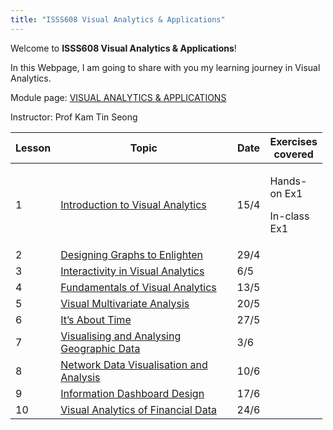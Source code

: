 ```yaml
---
title: "ISSS608 Visual Analytics & Applications"
---
```


Welcome to **ISSS608 Visual Analytics & Applications**!

In this Webpage, I am going to share with you my learning journey in Visual Analytics.

Module page: [VISUAL ANALYTICS & APPLICATIONS](https://isss608-ay2022-23apr.netlify.app/)

Instructor: Prof Kam Tin Seong

+------------+---------------------------------------------------------------------------------------------------------------------+------------+-------------------+
| Lesson     | Topic                                                                                                               | Date       | Exercises covered |
+============+=====================================================================================================================+============+===================+
| 1          | [Introduction to Visual Analytics](https://isss608-ay2022-23apr.netlify.app/outline/Lesson01_outline.html)          | 15/4       | Hands-on Ex1      |
|            |                                                                                                                     |            |                   |
|            |                                                                                                                     |            | In-class Ex1      |
+------------+---------------------------------------------------------------------------------------------------------------------+------------+-------------------+
| 2          | [Designing Graphs to Enlighten](https://isss608-ay2022-23apr.netlify.app/outline/Lesson02_outline.html)             | 29/4       |                   |
+------------+---------------------------------------------------------------------------------------------------------------------+------------+-------------------+
| 3          | [Interactivity in Visual Analytics](https://isss608-ay2022-23apr.netlify.app/outline/Lesson03_outline.html)         | 6/5        |                   |
+------------+---------------------------------------------------------------------------------------------------------------------+------------+-------------------+
| 4          | [Fundamentals of Visual Analytics](https://isss608-ay2022-23apr.netlify.app/outline/Lesson04_outline.html)          | 13/5       |                   |
+------------+---------------------------------------------------------------------------------------------------------------------+------------+-------------------+
| 5          | [Visual Multivariate Analysis](https://isss608-ay2022-23apr.netlify.app/outline/Lesson05_outline.html)              | 20/5       |                   |
+------------+---------------------------------------------------------------------------------------------------------------------+------------+-------------------+
| 6          | [It's About Time](https://isss608-ay2022-23apr.netlify.app/outline/Lesson06_outline.html)                           | 27/5       |                   |
+------------+---------------------------------------------------------------------------------------------------------------------+------------+-------------------+
| 7          | [Visualising and Analysing Geographic Data](https://isss608-ay2022-23apr.netlify.app/outline/Lesson07_outline.html) | 3/6        |                   |
+------------+---------------------------------------------------------------------------------------------------------------------+------------+-------------------+
| 8          | [Network Data Visualisation and Analysis](https://isss608-ay2022-23apr.netlify.app/outline/Lesson08_outline.html)   | 10/6       |                   |
+------------+---------------------------------------------------------------------------------------------------------------------+------------+-------------------+
| 9          | [Information Dashboard Design](https://isss608-ay2022-23apr.netlify.app/outline/Lesson09_outline.html)              | 17/6       |                   |
+------------+---------------------------------------------------------------------------------------------------------------------+------------+-------------------+
| 10         | [Visual Analytics of Financial Data](https://isss608-ay2022-23apr.netlify.app/outline/Lesson10_outline.html)        | 24/6       |                   |
+------------+---------------------------------------------------------------------------------------------------------------------+------------+-------------------+
